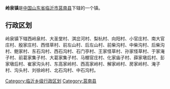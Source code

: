 '''岭泉镇'''是[[中华人民共和国|中国]][[山东省|山东省]][[临沂市|临沂市]][[莒南县|莒南县]]下辖的一个镇。

== 行政区划 ==

岭泉镇下辖西岭泉村、大圣堂村、淇岔河村、梨杭村、向阳村、小官庄村、南大官庄村、殷家庄村、西怪草村、前左山村、后左山村、前柴沟村、中柴沟村、后柴沟村、鲍家村、东石沟村、西石沟村、石门亭村、王家怪草村、孙家怪草村、于家淹子村、前葛家集子村、大葛家集子村、马棚官庄村、化家庙子村、薛家墩后村、彭家墩后村、崔家沟头村、东高家岭村、西高家岭村、解家岭村、房家岭村、淹子村、沟头村、刘徐岭村、北石沟村、中石沟村。

{{山东小作品}}
{{莒南县行政区划}}

[[Category:临沂乡级行政区划|Category:临沂乡级行政区划]]
[[Category:莒南县|Category:莒南县]]